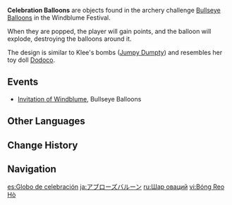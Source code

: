 {{Terminology Infobox
|image        = Icon Celebration Balloon.png
|type         = Exploration
|type2        = Balloons
|world        = Teyvat
}}
'''Celebration Balloons''' are objects found in the archery challenge [[Bullseye Balloons]] in the Windblume Festival.

When they are popped, the player will gain points, and the balloon will explode, destroying the balloons around it.

The design is similar to Klee's bombs ([[Jumpy Dumpty]]) and resembles her toy doll [[Dodoco]].

==Events==
*[[Invitation of Windblume]], Bullseye Balloons

==Other Languages==
{{Other Languages
|en      = Celebration Balloon
|zhs     = 喝彩球
|zhs_rm  = Hècǎi Qiú
|zht     = 喝彩球
|zht_rm  = Hècǎi Qiú
|zh_tl   = Cheering Ball
|ja      = アプローズバルーン
|ja_rm   = Apuroozu Baruun
|ja_tl   = Applause Balloon
|ko      = 환호의 풍선
|ko_rm   = Hwanho-ui Pungseon
|ko_tl   = Balloon of Cheers
|es      = Globo de celebración
|es_tl   = Celebration Balloon
|fr      = Ballon cœur
|fr_tl   = Heart Balloon
|ru      = Шар оваций
|ru_tl   = Ovation Balloon
|th      = ลูกโป่งบันนี่บูม ๆ
|th_rm   = 
|th_tl   = 
|vi      = Bóng Reo Hò
|vi_tl   = 
|de      = Beifallsballon
|de_tl   = Cheer Balloon
|id      = Balon Perayaan
|id_tl   = Celebration Balloon
|pt      = Balão de Celebração
|pt_tl   = Celebration Balloon
|tr      = 
|tr_tl   = 
|it      = 
|it_tl   = 
}}

==Change History==
{{Change History|1.4}}

==Navigation==
{{Exploration Navbox}}

[[es:Globo de celebración]]
[[ja:アブローズバルーン]]
[[ru:Шар оваций]]
[[vi:Bóng Reo Hò]]